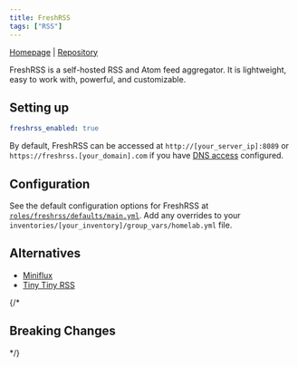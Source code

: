 ```yaml
---
title: FreshRSS
tags: ["RSS"]
---
```



[Homepage](https://freshrss.org/) |
[Repository](https://github.com/FreshRSS/FreshRSS)

<Tags tags={frontmatter.tags} />

FreshRSS is a self-hosted RSS and Atom feed aggregator. It is lightweight, easy to work with, powerful, and customizable.

## Setting up

```yaml title="inventories/homelab/group_vars/homelab.yml"
freshrss_enabled: true
```

By default, FreshRSS can be accessed at `http://[your_server_ip]:8089` or `https://freshrss.[your_domain].com` if you have [DNS access](../../guides/dns-access/) configured.

## Configuration

See the default configuration options for FreshRSS at [`roles/freshrss/defaults/main.yml`](https://github.com/Dylancyclone/ansible-homelab-orchestration/blob/main/roles/freshrss/defaults/main.yml).
Add any overrides to your `inventories/[your_inventory]/group_vars/homelab.yml` file.

## Alternatives

- [Miniflux](../miniflux/)
- [Tiny Tiny RSS](../ttrss/)

{/* 

## Breaking Changes

*/}